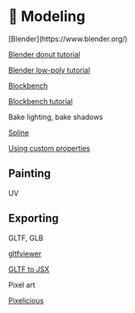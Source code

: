 
# 🏺 Modeling

<Todo>
[Blender](https://www.blender.org/)

[Blender donut tutorial](https://www.youtube.com/watch?v=nIoXOplUvAw)

[Blender low-poly tutorial](https://www.youtube.com/watch?v=1jHUY3qoBu8)

[Blockbench](https://www.blockbench.net/)

[Blockbench tutorial](https://www.youtube.com/watch?v=WbyCbA1c8BM)

Bake lighting, bake shadows

[Spline](https://spline.design/)

[Using custom properties](https://twitter.com/etthugo/status/1625534672791912459)

</Todo>

## Painting

<Todo>UV</Todo>

## Exporting

<Todo>
GLTF, GLB

[gltfviewer](https://gltf-viewer.donmccurdy.com/)

[GLTF to JSX](https://github.com/pmndrs/gltfjsx)

Pixel art

[Pixelicious](https://www.pixelicious.xyz/)

</Todo>
